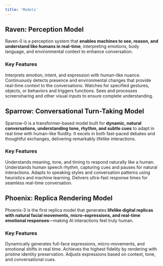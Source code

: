 ```yaml
---
title: 'Models'
---
```


## Raven: Perception Model

Raven-0 is a perception system that **enables machines to see, reason, and understand like humans in real-time**, interpreting emotions, body language, and environmental context to enhance conversation.

### Key Features

<CardGroup cols={2}>
<Card title="Emotional Intelligence" icon="face-smile">
Interprets emotion, intent, and expression with human-like nuance.
</Card>
<Card title="Ambient Awareness" icon="gear">
Continuously detects presence and environmental changes that provide real-time context to the conversations.
</Card>
<Card title="Callout Key Events" icon="eye">
Watches for specified gestures, objects, or behaviors and triggers functions.
</Card>
<Card title="Multi-channel Processing" icon="face-viewfinder">
Sees and processes screensharing and other visual inputs to ensure complete understanding.
</Card>
</CardGroup>

## Sparrow: Conversational Turn-Taking Model

Sparrow-0 is a transformer-based model built for **dynamic, natural conversations, understanding tone, rhythm, and subtle cues** to adapt in real time with human-like fluidity. It excels in both fast-paced debates and thoughtful exchanges, delivering remarkably lifelike interactions.

### Key Features

<CardGroup cols={2}>
<Card title="Conversational Awareness" icon="waveform-lines">
Understands meaning, tone, and timing to respond naturally like a human.
</Card>
<Card title="Turn Sensitivity" icon="comments">
Understands human speech rhythm, capturing cues and pauses for natural interactions.
</Card>
<Card title="Heuristics & ML" icon="chart-network">
Adapts to speaking styles and conversation patterns using heuristics and machine learning.
</Card>
<Card title="Optimized Latency" icon="rocket-launch">
Delivers ultra-fast response times for seamless real-time conversation.
</Card>
</CardGroup>

## Phoenix: Replica Rendering Model

Phoenix-3 is the first replica model that generates **lifelike digital replicas with natural facial movements, micro-expressions, and real-time emotional responses**—making AI interactions feel truly human.

### Key Features

<CardGroup cols={2}>
<Card title="Full-Face Animation" icon="face-smile">
Dynamically generates full-face expressions, micro-movements, and emotional shifts in real time.
</Card>
<Card title="True Realism" icon="stars">
Achieves the highest fidelity by rendering with pristine identity preservation.
</Card>
<Card title="Driven Emotion" icon="masks-theater">
Adjusts expressions based on context, tone, and conversational cues.
</Card>
</CardGroup>


